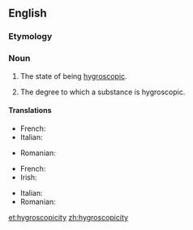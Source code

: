 ==English==

===Etymology===
{{suffix|hygroscopic|ity}}

===Noun===
{{en-noun|~|hygroscopicities}}

# {{context|uncountable|lang=en}} The state of being [[hygroscopic]].
# {{context|countable|lang=en}} The degree to which a substance is hygroscopic.

====Translations====
{{trans-top|the state of being hygroscopic}}
* French: {{t+|fr|hygroscopicité|f}}
* Italian: {{t|it|igroscopicità|f}}
{{trans-mid}}
* Romanian: {{t|ro|higroscopicitate|f}}
{{trans-bottom}}

{{trans-top|the degree to which a substance is hygroscopic}}
* French: {{t+|fr|hygroscopicité|f}}
* Irish: {{t|ga|tais-scópacht|f}}
{{trans-mid}}
* Italian: {{t|it|igroscopicità|f}}
* Romanian: {{t|ro|higroscopicitate|f}}
{{trans-bottom}}

[[et:hygroscopicity]]
[[zh:hygroscopicity]]